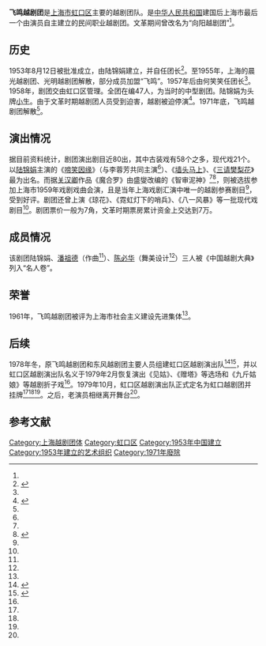 '''飞鸣越剧团'''是[[上海市|上海市]][[虹口区|虹口区]]主要的越剧团队。是[[中华人民共和国|中华人民共和国]]建国后上海市最后一个由演员自主建立的民间职业越剧团。文革期间曾改名为“向阳越剧团”<ref name="虹口区志艺术表演单位"></ref>。

==历史==
1953年8月12日被批准成立，由陆锦娟建立，并自任团长<ref name="虹口区志艺术表演单位">{{Cite web |url=http://www.shtong.gov.cn/newsite/node2/node4/node2249/node4418/node20225/node24702/node62958/userobject1ai11053.html |title=《虹口区志》->第三十编 文化->第二章 文化艺术单位与文化社团->第一节 艺术表演单位 |access-date=2016-01-28 |archive-date=2017-03-06 |archive-url=https://web.archive.org/web/20170306003002/http://www.shtong.gov.cn/newsite/node2/node4/node2249/node4418/node20225/node24702/node62958/userobject1ai11053.html |dead-url=no }}</ref>。至1955年，上海的晨光越剧团、光明越剧团解散，部分成员加盟“飞鸣”。1957年后由何笑笑任团长<ref name="虹口区志艺术表演单位"></ref>。1958年，剧团交由虹口区管理。全团在编47人，为当时的中型剧团。陆锦娟为头牌[[小生|小生]]。由于文革时期越剧团人员受到迫害，越剧被迫停演<ref>{{Cite web |url=http://www.shtong.gov.cn/newsite/node2/node2245/node72149/node72155/node72182/index.html |title=《上海文化艺术志》->第二篇 昆剧、京剧、越剧、沪剧、淮剧->第三章 越剧 |access-date=2016-01-28 |archive-date=2017-03-06 |archive-url=https://web.archive.org/web/20170306003005/http://www.shtong.gov.cn/newsite/node2/node2245/node72149/node72155/node72182/index.html |dead-url=no }}</ref>。1971年底，飞鸣越剧团解散<ref name="虹口区志艺术表演单位"></ref>。

==演出情况==
据目前资料统计，剧团演出剧目近80出，其中古装戏有58个之多，现代戏21个。以[[陆锦娟|陆锦娟]]主演的《[[啼笑因缘|啼笑因缘]]》（与李蓉芳共同主演<ref name="虹口区志艺术表演单位"></ref>）、《[[墙头马上|墙头马上]]》、《[[三请樊梨花|三请樊梨花]]》最为出名。而据[[关汉卿|关汉卿]]作品《魔合罗》由盛燮改编的《智审泥神》<ref name="虹口区志艺术表演单位"></ref><ref>{{Cite web |url=http://www.shtong.gov.cn/newsite/node2/node2245/node72149/node72155/node72182/node72204/userobject1ai78124.html |title=《上海文化艺术志》->第二篇 昆剧、京剧、越剧、沪剧、淮剧->第三章 越剧->第二节　剧目 |access-date=2016-01-28 |archive-date=2017-06-11 |archive-url=https://web.archive.org/web/20170611143003/http://www.shtong.gov.cn/newsite/node2/node2245/node72149/node72155/node72182/node72204/userobject1ai78124.html |dead-url=no }}</ref>，则被选拔参加上海市1959年戏剧戏曲会演，且是当年上海戏剧汇演中唯一的越剧参赛剧目<ref name="虹口区志艺术表演单位"></ref>，受到好评。剧团还曾上演《琼花》、《霓虹灯下的哨兵》、《八一风暴》等一批现代戏剧目<ref name="虹口区志艺术表演单位"></ref>。剧团票价一般为7角，文革时期票房累计资金上交达到7万。

==成员情况==
该剧团陆锦娟、[[潘祖德|潘祖德]]（作曲<ref name="上海通志戏曲班社剧团"></ref>）、[[陈必华|陈必华]]（舞美设计<ref name="上海通志戏曲班社剧团"></ref>）三人被《中国越剧大典》列入“名人卷”。

==荣誉==
1961年，飞鸣越剧团被评为上海市社会主义建设先进集体<ref name="虹口区志艺术表演单位"></ref>。

==后续==
1978年冬，原飞鸣越剧团和东风越剧团主要人员组建虹口区越剧演出队<ref name="上海文化艺术志社团机构">{{Cite web |url=http://www.shtong.gov.cn/newsite/node2/node2245/node72149/node72155/node72182/node72204/userobject1ai78118.html |title=《上海文化艺术志》->第二篇 昆剧、京剧、越剧、沪剧、淮剧->第三章 越剧->第一节 社团机构 |access-date=2016-01-28 |archive-date=2017-03-06 |archive-url=https://web.archive.org/web/20170306013013/http://www.shtong.gov.cn/newsite/node2/node2245/node72149/node72155/node72182/node72204/userobject1ai78118.html |dead-url=no }}</ref><ref name="上海通志戏曲班社剧团">{{Cite web |url=http://www.shtong.gov.cn/newsite/node2/node2247/node4596/node79716/node79734/userobject1ai102648.html |title=《上海通志》->第三十八卷 文化艺术（上->第二章 戏曲->第三节 戏曲班社剧团 |access-date=2016-01-28 |archive-date=2017-03-06 |archive-url=https://web.archive.org/web/20170306013009/http://www.shtong.gov.cn/newsite/node2/node2247/node4596/node79716/node79734/userobject1ai102648.html |dead-url=no }}</ref>，并以虹口区越剧演出队名义于1979年2月恢复演出《见姑》、《赠塔》等选场和《九斤姑娘》等越剧折子戏<ref name="上海文化艺术志社团机构"></ref>。1979年10月，虹口区越剧演出队正式定名为虹口越剧团并挂牌<ref name="虹口区志艺术表演单位"></ref><ref name="上海文化艺术志社团机构"></ref><ref name="上海通志戏曲班社剧团"></ref>。之后，老演员相继离开舞台<ref name="上海通志戏曲班社剧团"></ref>。

== 参考文献 ==
{{Reflist}}

[[Category:上海越剧团体|Category:上海越剧团体]]
[[Category:虹口区|Category:虹口区]]
[[Category:1953年中国建立|Category:1953年中国建立]]
[[Category:1953年建立的艺术组织|Category:1953年建立的艺术组织]]
[[Category:1971年廢除|Category:1971年廢除]]